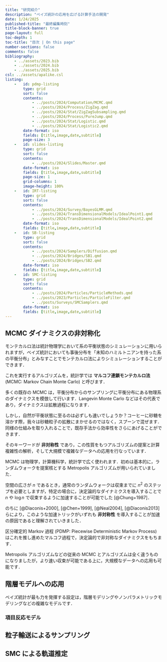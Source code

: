 ```yaml
---
title: "研究紹介"
description: "ベイズ統計の応用を広げる計算手法の開発"
date: 1/24/2025
published-title: "最終編集時刻"
title-block-banner: true
page-layout: full
toc-depth: 1
toc-title: "目次 | On this page"
number-sections: false
comments: false
bibliography: 
    - ../assets/2023.bib
    - ../assets/2024.bib
    - ../assets/2025.bib
csl: ../assets/apalike.csl
listing: 
    -   id: pdmp-listing
        type: grid
        sort: false
        contents:
            - ../posts/2024/Computation/MCMC.qmd
            - ../posts/2024/Process/ZigZag.qmd
            - ../posts/2024/Stat/ZigZagSubsampling.qmd
            - ../posts/2024/Process/PureJump.qmd
            - ../posts/2024/Stat/Logistic.qmd
            - ../posts/2024/Stat/Logistic2.qmd
        date-format: iso
        fields: [title,image,date,subtitle]
        page-size: 3
    -   id: slides-listing
        type: grid
        sort: false
        contents:
            - ../posts/2024/Slides/Master.qmd
        date-format: iso
        fields: [title,image,date,subtitle]
        page-size: 1
        grid-columns: 1
        image-height: 100%
    -   id: IRT-listing
        type: grid
        sort: false
        contents:
            - ../posts/2024/Survey/BayesGLMM.qmd
            - ../posts/2024/TransDimensionalModels/IdealPoint1.qmd
            - ../posts/2024/TransDimensionalModels/IdealPoint2.qmd
        date-format: iso
        fields: [title,image,date,subtitle]
    -   id: SB-listing
        type: grid
        sort: false
        contents:
            - ../posts/2024/Samplers/Diffusion.qmd
            - ../posts/2024/Bridges/SB1.qmd
            - ../posts/2024/Bridges/SB2.qmd
        date-format: iso
        fields: [title,image,date,subtitle]
    -   id: SMC-listing
        type: grid
        sort: false
        contents:
            - ../posts/2024/Particles/ParticleMethods.qmd
            - ../posts/2023/Particles/ParticleFilter.qmd
            - ../posts/Surveys/SMCSamplers.qmd
        date-format: iso
        fields: [title,image,date,subtitle]
---
```


## MCMC ダイナミクスの非対称化

モンテカルロ法は統計物理学において系の平衡状態のシミュレーションに用いられますが，ベイズ統計においても事後分布を「未知のハミルトニアンを持った系の平衡分布」とみなすことでモンテカルロ法によりシミュレーションすることができます．

これを実行するアルゴリズムを，統計学では **マルコフ連鎖モンテカルロ法** (MCMC: Markov Chain Monte Carlo) と呼びます．

多くの既存の MCMC は，平衡分布からのサンプリングに平衡分布にある物理系のダイナミクスを模倣して行います．Langevin Monte Carlo などはその代表であり，ダイナミクスは拡散過程になります．

しかし，自然が平衡状態に至るのは必ずしも速いでしょうか？コーヒーに砂糖を溶かす際，我々は砂糖粒子の拡散にまかせるのではなく，スプーンで混ぜます．同様の仕組みを取り入れることで，既存手法から効率性をさらにあげることができます．

そのキーワードが **非対称性** であり，この性質をもつアルゴリズムの提案と計算複雑性の解析，そして大規模で複雑なデータへの応用を行なっています．

<!-- ![Zig-Zag サンプラー：非対称なダイナミクスを持つ MCMC アルゴリズムの例](../posts/2024/Slides/zigzag_fps14_WhiteBackground.gif) -->

::: {#slides-listing}
:::

MCMC は物理学，計算機科学，統計学で広く使われます．初めは基本的に，ランダムウォークを提案核とする Metropolis アルゴリズムが用いられていました．

空間の広さが $n$ であるとき，通常のランダムウォークは収束までに $n^2$ のステップを必要としますが，特定の場合に，決定論的なダイナミクスを導入することで $n$ や $\log n$ で収束するように加速することが可能でした [@Chung+1987]．

のちに [@Diaconis+2000], [@Chen+1999], [@Neal2004], [@Diaconis2013] らにより，このような加速トリックがいずれも **非対称性** を導入することが加速の原因であると理解されていきました．

区分確定的 Markov 過程 (PDMP: Piecewise Deterministic Markov Process) はこれを推し進めたマルコフ過程で，決定論的で非対称なダイナミクスをもちます．

Metropolis アルゴリズムなどの従来の MCMC とアルゴリズムは全く違うものになりましたが，より速い収束が可能である上に，大規模なデータへの応用も可能です．

::: {#pdmp-listing}
:::

## 階層モデルへの応用

ベイズ統計が最も力を発揮する設定は，階層モデリングやノンパラメトリックモデリングなどの複雑なモデルです．

### 項目反応モデル

::: {#IRT-listing}
:::

## 粒子輸送によるサンプリング

::: {#SB-listing}
:::

## SMC による軌道推定

::: {#SMC-listing}
:::
